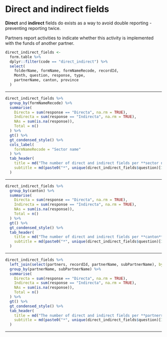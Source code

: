 
# Direct and indirect fields {-}

**Direct** and **indirect** fields do exists as a way to avoid double reporting
- preventing reporting twice.

Partners report activities to indicate whether this activity is implemented with
the funds of another partner.

```r
direct_indirect_fields <- 
  form.table %>% 
  dplyr::filter(code == "direct_indirect") %>% 
  select(
    folderName, formName, formNameRecode, recordId,
    Month, question, response, type, 
    partnerName, canton, province
  )
```

<hr>

```r
direct_indirect_fields %>% 
  group_by(formNameRecode) %>%
  summarise(
    Directa = sum(response == "Directa", na.rm = TRUE),
    Indirecta = sum(response == "Indirecta", na.rm = TRUE),
    NAs = sum(is.na(response)),
    Total = n()
  ) %>% 
  gt() %>% 
  gt_condensed_style() %>% 
  cols_label(
    formNameRecode = "Sector name"
  ) %>% 
  tab_header(
    title = md("The number of direct and indirect fields per **sector name**"),
    subtitle = md(paste0("*", unique(direct_indirect_fields$question)[1L], "*"))
  )
```

<hr>

```r
direct_indirect_fields %>% 
  group_by(canton) %>%
  summarise(
    Directa = sum(response == "Directa", na.rm = TRUE),
    Indirecta = sum(response == "Indirecta", na.rm = TRUE),
    NAs = sum(is.na(response)),
    Total = n()
  ) %>% 
  gt() %>% 
  gt_condensed_style() %>% 
  tab_header(
    title = md("The number of direct and indirect fields per **canton**"),
    subtitle = md(paste0("*", unique(direct_indirect_fields$question)[1L], "*"))
  )
```

<hr>

```r
direct_indirect_fields %>% 
  left_join(select(partners, recordId, partnerName, subPartnerName), by = c("recordId", "partnerName")) %>% 
  group_by(partnerName, subPartnerName) %>%
  summarise(
    Directa = sum(response == "Directa", na.rm = TRUE),
    Indirecta = sum(response == "Indirecta", na.rm = TRUE),
    NAs = sum(is.na(response)),
    Total = n()
  ) %>% 
  gt() %>% 
  gt_condensed_style() %>% 
  tab_header(
    title = md("The number of direct and indirect fields per **partners**"),
    subtitle = md(paste0("*", unique(direct_indirect_fields$question)[1L], "*"))
  )
```

<hr>

